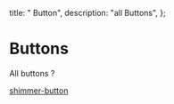   title: " Button",
  description:
    "all Buttons",
};

# Buttons
 All buttons ?

 
[shimmer-button](/components/buttons/shimmer-button)
<BackButton  />